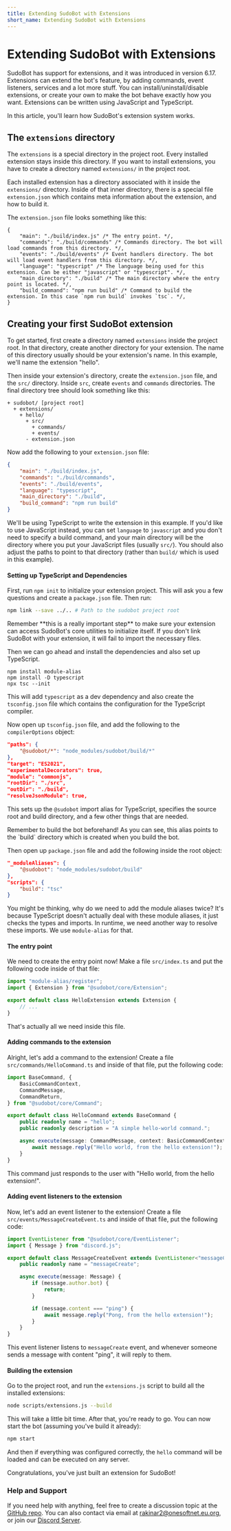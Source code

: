 ```yaml
---
title: Extending SudoBot with Extensions
short_name: Extending SudoBot with Extensions
---
```



# Extending SudoBot with Extensions

SudoBot has support for extensions, and it was introduced in version 6.17. Extensions can extend the bot's feature, by adding commands, event listeners, services and a lot more stuff. You can install/uninstall/disable extensions, or create your own to make the bot behave exactly how you want. Extensions can be written using JavaScript and TypeScript.

In this article, you'll learn how SudoBot's extension system works.

## The `extensions` directory

The `extensions` is a special directory in the project root. Every installed extension stays inside this directory. If you want to install extensions, you have to create a directory named `extensions/` in the project root.

Each installed extension has a directory associated with it inside the `extensions/` directory. Inside of that inner directory, there is a special file `extension.json` which contains meta information about the extension, and how to build it.

The `extension.json` file looks something like this:

```json5
{
    "main": "./build/index.js" /* The entry point. */,
    "commands": "./build/commands" /* Commands directory. The bot will load commands from this directory. */,
    "events": "./build/events" /* Event handlers directory. The bot will load event handlers from this directory. */,
    "language": "typescript" /* The language being used for this extension. Can be either "javascript" or "typescript". */,
    "main_directory": "./build" /* The main directory where the entry point is located. */,
    "build_command": "npm run build" /* Command to build the extension. In this case `npm run build` invokes `tsc`. */,
}
```

## Creating your first SudoBot extension

To get started, first create a directory named `extensions` inside the project root. In that directory, create another directory for your extension. The name of this directory usually should be your extension's name. In this example, we'll name the extension "hello".

Then inside your extension's directory, create the `extension.json` file, and the `src/` directory. Inside `src`, create `events` and `commands` directories. The final directory tree should look something like this:

```
+ sudobot/ [project root]
  + extensions/
    + hello/
      + src/
        + commands/
        + events/
      - extension.json
```

Now add the following to your `extension.json` file:

```json
{
    "main": "./build/index.js",
    "commands": "./build/commands",
    "events": "./build/events",
    "language": "typescript",
    "main_directory": "./build",
    "build_command": "npm run build"
}
```

We'll be using TypeScript to write the extension in this example. If you'd like to use JavaScript instead, you can set `language` to `javascript` and you don't need to specify a build command, and your main directory will be the directory where you put your JavaScript files (usually `src/`). You should also adjust the paths to point to that directory (rather than `build/` which is used in this example).

#### Setting up TypeScript and Dependencies

First, run `npm init` to initialize your extension project. This will ask you a few questions and create a `package.json` file. Then run:

```bash
npm link --save ../.. # Path to the sudobot project root
```

<Callout type="info">
    Remember **this is a really important step** to make sure your extension can
    access SudoBot's core utilities to initialize itself. If you don't link
    SudoBot with your extension, it will fail to import the necessary files.
</Callout>

Then we can go ahead and install the dependencies and also set up TypeScript.

```shell
npm install module-alias
npm install -D typescript
npx tsc --init
```

This will add `typescript` as a dev dependency and also create the `tsconfig.json` file which contains the configuration for the TypeScript compiler.

Now open up `tsconfig.json` file, and add the following to the `compilerOptions` object:

```json
"paths": {
    "@sudobot/*": "node_modules/sudobot/build/*"
},
"target": "ES2021",
"experimentalDecorators": true,
"module": "commonjs",
"rootDir": "./src",
"outDir": "./build",
"resolveJsonModule": true,
```

This sets up the `@sudobot` import alias for TypeScript, specifies the source root and build directory, and a few other things that are needed.

<Callout type="info">
    Remember to build the bot beforehand! As you can see, this alias points to
    the `build` directory which is created when you build the bot.
</Callout>

Then open up `package.json` file and add the following inside the root object:

```json
"_moduleAliases": {
    "@sudobot": "node_modules/sudobot/build"
},
"scripts": {
    "build": "tsc"
}
```

You might be thinking, why do we need to add the module aliases twice? It's because TypeScript doesn't actually deal with these module aliases, it just checks the types and imports. In runtime, we need another way to resolve these imports. We use `module-alias` for that.

#### The entry point

We need to create the entry point now! Make a file `src/index.ts` and put the following code inside of that file:

```typescript
import "module-alias/register";
import { Extension } from "@sudobot/core/Extension";

export default class HelloExtension extends Extension {
    // ...
}
```

That's actually all we need inside this file.

#### Adding commands to the extension

Alright, let's add a command to the extension! Create a file `src/commands/HelloCommand.ts` and inside of that file, put the following code:

```typescript
import BaseCommand, {
    BasicCommandContext,
    CommandMessage,
    CommandReturn,
} from "@sudobot/core/Command";

export default class HelloCommand extends BaseCommand {
    public readonly name = "hello";
    public readonly description = "A simple hello-world command.";

    async execute(message: CommandMessage, context: BasicCommandContext) {
        await message.reply("Hello world, from the hello extension!");
    }
}
```

This command just responds to the user with "Hello world, from the hello extension!".

#### Adding event listeners to the extension

Now, let's add an event listener to the extension! Create a file `src/events/MessageCreateEvent.ts` and inside of that file, put the following code:

```typescript
import EventListener from "@sudobot/core/EventListener";
import { Message } from "discord.js";

export default class MessageCreateEvent extends EventListener<"messageCreate"> {
    public readonly name = "messageCreate";

    async execute(message: Message) {
        if (message.author.bot) {
            return;
        }

        if (message.content === "ping") {
            await message.reply("Pong, from the hello extension!");
        }
    }
}
```

This event listener listens to `messageCreate` event, and whenever someone sends a message with content "ping", it will reply to them.

#### Building the extension

Go to the project root, and run the `extensions.js` script to build all the installed extensions:

```bash
node scripts/extensions.js --build
```

This will take a little bit time. After that, you're ready to go. You can now start the bot (assuming you've build it already):

```bash
npm start
```

And then if everything was configured correctly, the `hello` command will be loaded and can be executed on any server.

Congratulations, you've just built an extension for SudoBot!

### Help and Support

If you need help with anything, feel free to create a discussion topic at the [GitHub repo](https://github.com/onesoft-sudo/sudobot). You can also contact via email at [rakinar2@onesoftnet.eu.org](mailto:rakinar2@onesoftnet.eu.org), or join our [Discord Server](https://discord.gg/892GWhTzgs).
